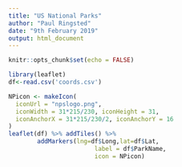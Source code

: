 ```yaml
---
title: "US National Parks"
author: "Paul Ringsted"
date: "9th February 2019"
output: html_document
---
```


```r
knitr::opts_chunk$set(echo = FALSE)
```

```r
library(leaflet)
df<-read.csv('coords.csv')

NPicon <- makeIcon(
  iconUrl = "npslogo.png",
  iconWidth = 31*215/230, iconHeight = 31,
  iconAnchorX = 31*215/230/2, iconAnchorY = 16
)
leaflet(df) %>% addTiles() %>% 
        addMarkers(lng=df$Long,lat=df$Lat,
                        label = df$ParkName,
                        icon = NPicon)
```